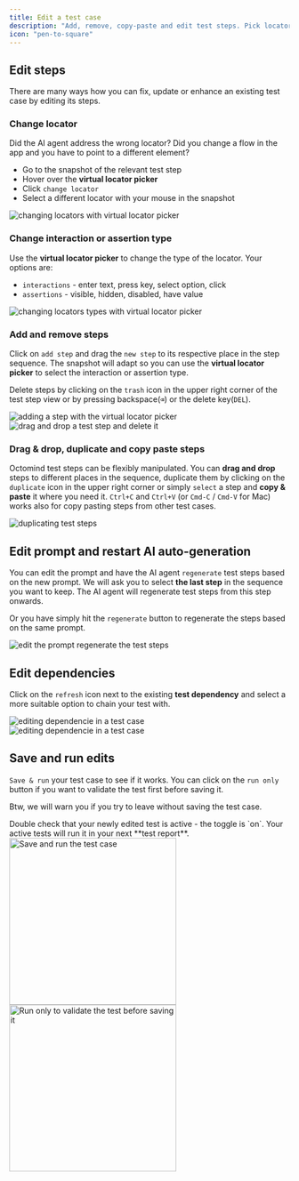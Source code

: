 ```yaml
---
title: Edit a test case
description: "Add, remove, copy-paste and edit test steps. Pick locators from snapshots."
icon: "pen-to-square"
---
```


## Edit steps

There are many ways how you can fix, update or enhance an existing test case by editing its steps.

### Change locator

Did the AI agent address the wrong locator? Did you change a flow in the app and you have to point to a different element?

- Go to the snapshot of the relevant test step
- Hover over the **virtual locator picker**
- Click `change locator`
- Select a different locator with your mouse in the snapshot

<Frame caption="Changing locators with the virtual locator picker, 7/2024">
  <img
    src="/images/editing/change-locator.gif"
    alt="changing locators with virtual locator picker"
  />
</Frame>

### Change interaction or assertion type

Use the **virtual locator picker** to change the type of the locator. Your options are:

- `interactions` - enter text, press key, select option, click
- `assertions` - visible, hidden, disabled, have value

<Frame caption="Changing locators types with the virtual locator picker, 7/2024">
  <img
    src="/images/editing/change-locator-type.png"
    alt="changing locators types with virtual locator picker"
  />
</Frame>

### Add and remove steps

Click on `add step` and drag the `new step` to its respective place in the step sequence. The snapshot will adapt so you can use the **virtual locator picker** to select the interaction or assertion type.

Delete steps by clicking on the `trash` icon in the upper right corner of the test step view or by pressing backspace(`⌫`) or the delete key(`DEL`).

<Frame caption="Adding a step with the virtual locator picker, 7/2024">
  <img
    src="/images/editing/add-steps.gif"
    alt="adding a step with the virtual locator picker"
  />
</Frame>

<div class="mt-8" />

<Frame caption="Drag & drop a new step, delete a step, 7/2024">
  <img
    src="/images/editing/drag-n-drop.gif"
    alt="drag and drop a test step and delete it"
  />
</Frame>

### Drag & drop, duplicate and copy paste steps

Octomind test steps can be flexibly manipulated. You can **drag and drop** steps to different places in the sequence, duplicate them by clicking on the `duplicate` icon in the upper right corner or simply `select` a step and **copy & paste** it where you need it. `Ctrl+C` and `Ctrl+V` (or `Cmd-C` / `Cmd-V` for Mac) works also for copy pasting steps from other test cases.

<Frame caption="Duplicate a step, delete a step, 7/2024">
  <img src="/images/editing/duplicate-step.png" alt="duplicating test steps" />
</Frame>

## Edit prompt and restart AI auto-generation

You can edit the prompt and have the AI agent `regenerate` test steps based on the new prompt. We will ask you to select **the last step** in the sequence you want to keep. The AI agent will regenerate test steps from this step onwards.

Or you have simply hit the `regenerate` button to regenerate the steps based on the same prompt.

<Frame caption="Edit prompt and restart AI auto-generation, 7/2024">
  <img
    src="/images/editing/regenerate.gif"
    alt="edit the prompt regenerate the test steps"
  />
</Frame>

## Edit dependencies

Click on the `refresh` icon next to the existing **test dependency** and select a more suitable option to chain your test with.

<Frame caption="Editing dependencies in a test case, 7/2024">
  <img
    src="/images/editing/edit-dependency.png"
    alt="editing dependencie in a test case"
  />
</Frame>

<div class="mt-8" />

<Frame caption="Choose a different dependency, 7/2024">
  <img
    src="/images/editing/edit-dependency-2.png"
    alt="editing dependencie in a test case"
  />
</Frame>

## Save and run edits

`Save & run` your test case to see if it works. You can click on the `run only` button if you want to validate the test first before saving it.

Btw, we will warn you if you try to leave without saving the test case.

<Tip>
  Double check that your newly edited test is active - the toggle is `on`. Your
  active tests will run it in your next **test report**.
</Tip>

<Frame caption="'save & run' the test to validate and save changes, screenshot 08/2024">
  <img
    src="/images/editing/save-run.png"
    alt="Save and run the test case"
    width="300px"
  />
</Frame>

<div class="mt-8" />

<Frame caption="'run only' to validate the test before saving it, screenshot 08/2024">
  <img
    src="/images/editing/save-run-only.png"
    alt="Run only to validate the test before saving it"
    width="300px"
  />
</Frame>
